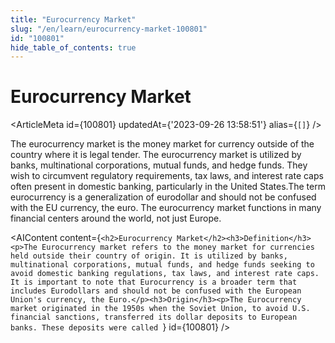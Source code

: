 ```yaml
---
title: "Eurocurrency Market"
slug: "/en/learn/eurocurrency-market-100801"
id: "100801"
hide_table_of_contents: true
---
```



# Eurocurrency Market

<ArticleMeta id={100801} updatedAt={'2023-09-26 13:58:51'} alias={`[]`} />
<div className='border-solid border-b border-t-0 my-4 border-[var(--ifm-color-gray-300)]' />

The eurocurrency market is the money market for currency outside of the country where it is legal tender. The eurocurrency market is utilized by banks, multinational corporations, mutual funds, and hedge funds. They wish to circumvent regulatory requirements, tax laws, and interest rate caps often present in domestic banking, particularly in the United States.The term eurocurrency is a generalization of eurodollar and should not be confused with the EU currency, the euro. The eurocurrency market functions in many financial centers around the world, not just Europe.

<AIContent content={`<h2>Eurocurrency Market</h2><h3>Definition</h3><p>The Eurocurrency market refers to the money market for currencies held outside their country of origin. It is utilized by banks, multinational corporations, mutual funds, and hedge funds seeking to avoid domestic banking regulations, tax laws, and interest rate caps. It is important to note that Eurocurrency is a broader term that includes Eurodollars and should not be confused with the European Union's currency, the Euro.</p><h3>Origin</h3><p>The Eurocurrency market originated in the 1950s when the Soviet Union, to avoid U.S. financial sanctions, transferred its dollar deposits to European banks. These deposits were called `} id={100801} />
